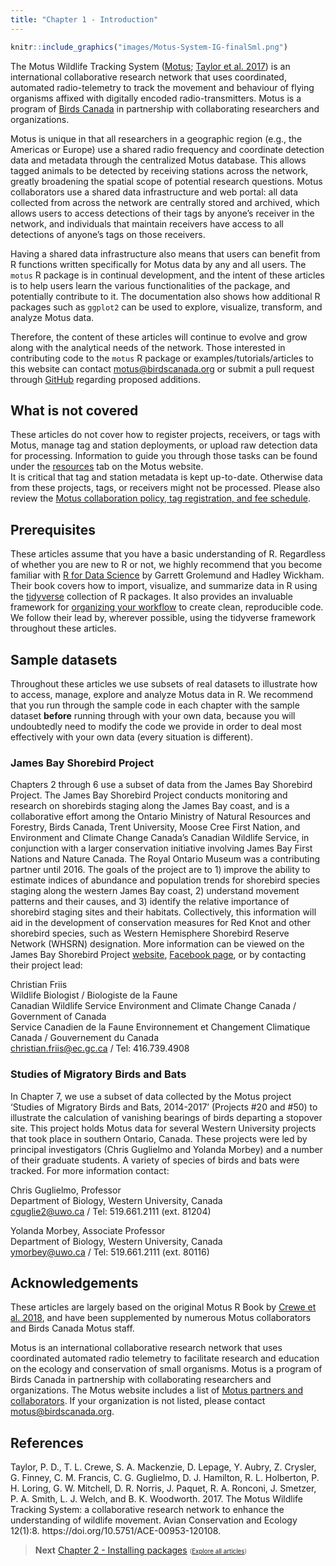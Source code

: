 ```yaml
---
title: "Chapter 1 - Introduction"
---
```


```r
knitr::include_graphics("images/Motus-System-IG-finalSml.png")
```


The Motus Wildlife Tracking System ([Motus](https://www.motus.org); [Taylor et al. 2017](#references)) is an international collaborative research network that uses coordinated, automated radio-telemetry to track the movement and behaviour of flying organisms affixed with digitally encoded radio-transmitters. 
Motus is a program of [Birds Canada](https://www.birdscanada.org) in partnership with collaborating researchers and organizations. 

Motus is unique in that all researchers in a geographic region (e.g., the Americas or Europe) use a shared radio frequency and coordinate detection data and metadata through the centralized Motus database. 
This allows tagged animals to be detected by receiving stations across the network, greatly broadening the spatial scope of potential research questions. 
Motus collaborators use a shared data infrastructure and web portal: all data collected from across the network are centrally stored and archived, which allows users to access detections of their tags by anyone's receiver in the network, and individuals that maintain receivers have access to all detections of anyone's tags on those receivers.

Having a shared data infrastructure also means that users can benefit from R functions written specifically for Motus data by any and all users. 
The `motus` R package is in continual development, and the intent of these articles is to help users learn the various functionalities of the package, and potentially contribute to it. 
The documentation also shows how additional R packages such as `ggplot2` can be used to explore, visualize, transform, and analyze Motus data. 

Therefore, the content of these articles will continue to evolve and grow along with the analytical needs of the network. 
Those interested in contributing code to the `motus` R package or examples/tutorials/articles to this website can contact <motus@birdscanada.org> or submit a pull request through [GitHub](https://github.com/MotusWTS/motus) regarding proposed additions.  

## What is not covered

These articles do not cover how to register projects, receivers, or tags with Motus, manage tag and station deployments, or upload raw detection data for processing.
Information to guide you through those tasks can be found under the [resources](https://motus.org/resources/) tab on the Motus website.  
It is critical that tag and station metadata is kept up-to-date. Otherwise data from these projects, tags, or receivers might not be processed. 
Please also review the [Motus collaboration policy, tag registration, and fee schedule](https://motus.org/policy/).

## Prerequisites

These articles assume that you have a basic understanding of R. 
Regardless of whether you are new to R or not, we highly recommend that you become familiar with [R for Data Science](https://r4ds.hadley.nz/) by Garrett Grolemund and Hadley Wickham. 
Their book covers how to import, visualize, and summarize data in R using the [tidyverse](https://www.tidyverse.org/) collection of R packages. 
It also provides an invaluable framework for [organizing your workflow](https://r4ds.hadley.nz/workflow-scripts#projects) to create clean, reproducible code. 
We follow their lead by, wherever possible, using the tidyverse framework throughout these articles.

## Sample datasets

Throughout these articles we use subsets of real datasets to illustrate how to access, manage, explore and analyze Motus data in R. 
We recommend that you run through the sample code in each chapter with the sample dataset **before** running through with your own data, because you will undoubtedly need to modify the code we provide in order to deal most effectively with your own data (every situation is different).

### James Bay Shorebird Project
Chapters 2 through 6 use a subset of data from the James Bay Shorebird Project. 
The James Bay Shorebird Project conducts monitoring and research on shorebirds staging along the James Bay coast, and is a collaborative effort among the Ontario Ministry of Natural Resources and Forestry, Birds Canada, Trent University, Moose Cree First Nation, and Environment and Climate Change Canada's Canadian Wildlife Service, in conjunction with a larger conservation initiative involving James Bay First Nations and Nature Canada. 
The Royal Ontario Museum was a contributing partner until 2016. 
The goals of the project are to 
1) improve the ability to estimate indices of abundance and population trends for shorebird species staging along the western James Bay coast, 
2) understand movement patterns and their causes, and 
3) identify the relative importance of shorebird staging sites and their habitats. Collectively, this information will aid in the development of conservation measures for Red Knot and other shorebird species, such as Western Hemisphere Shorebird Reserve Network (WHSRN) designation. 
More information can be viewed on the 
James Bay Shorebird Project [website](https://www.jamesbayshorebirdproject.com/), 
[Facebook page](https://www.facebook.com/jamesbayshorebirdproject/), 
or by contacting their project lead:

Christian Friis  
Wildlife Biologist / Biologiste de la Faune   
Canadian Wildlife Service Environment and Climate Change Canada / Government of Canada   
Service Canadien de la Faune Environnement et Changement Climatique Canada / Gouvernement du Canada  
<christian.friis@ec.gc.ca> / Tel: 416.739.4908

### Studies of Migratory Birds and Bats
In Chapter 7, we use a subset of data collected by the Motus project 'Studies of Migratory Birds and Bats, 2014-2017' (Projects #20 and #50) to illustrate the calculation of vanishing bearings of birds departing a stopover site. 
This project holds Motus data for several Western University projects that took place in southern Ontario, Canada. 
These projects were led by principal investigators (Chris Guglielmo and Yolanda Morbey) and a number of their graduate students. 
A variety of species of birds and bats were tracked. 
For more information contact:

Chris Guglielmo, Professor    
Department of Biology, Western University, Canada   
<cguglie2@uwo.ca> / Tel: 519.661.2111 (ext. 81204)

Yolanda Morbey, Associate Professor  
Department of Biology, Western University, Canada  
<ymorbey@uwo.ca> / Tel: 519.661.2111 (ext. 80116)

## Acknowledgements

These articles are largely based on the original Motus R Book by [Crewe et al. 2018](https://raw.githubusercontent.com/MotusWTS/motus/master/inst/extdata/MotusRBook2018-01.pdf), and have been supplemented by numerous Motus collaborators and Birds Canada Motus staff.

Motus is an international collaborative research network that uses coordinated automated radio telemetry to facilitate research and education on the ecology and conservation of small organisms. Motus is a program of Birds Canada in partnership with collaborating researchers and organizations. The Motus website includes a list of [Motus partners and collaborators](https://motus.org/data/partners). If your organization is not listed, please contact <motus@birdscanada.org>.

## References

Taylor, P. D., T. L. Crewe, S. A. Mackenzie, D. Lepage, Y. Aubry, Z. Crysler, G. Finney, C. M. Francis, C. G. Guglielmo, D. J. Hamilton, R. L. Holberton, P. H. Loring, G. W. Mitchell, D. R. Norris, J. Paquet, R. A. Ronconi, J. Smetzer, P. A. Smith, L. J. Welch, and B. K. Woodworth. 2017. The Motus Wildlife Tracking System: a collaborative research network to enhance the understanding of wildlife movement. Avian Conservation and Ecology 12(1):8. https://doi.org/10.5751/ACE-00953-120108.

> **Next** [Chapter 2 - Installing packages](02-installing-packages.html)
> <span style = "font-size: 70%">(<a href = "index.html">Explore all articles</a>)</span>
